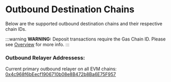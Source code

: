 
# Outbound Destination Chains

Below are the supported outbound destination chains and their respective chain IDs.

:::warning
**WARNING:** Deposit transactions require the Gas Chain ID. Please see [Overview](/gas/overview) for more info.
:::

### Outbound Relayer Addressess:

Current primary outbound relayer on all EVM chains: [0x4c968f6bEecf1906710b08e8B472b8Ba6E75F957](https://etherscan.io/address/0x4c968f6bEecf1906710b08e8B472b8Ba6E75F957)

<OutboundChainTableWrapper />
